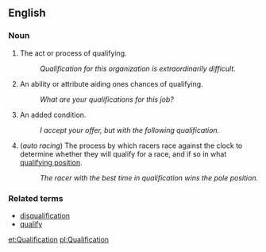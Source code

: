 ==English==

===Noun===

# The act or process of qualifying.
#: ''Qualification for this organization is extraordinarily difficult.''
# An ability or attribute aiding ones chances of qualifying.
#: ''What are your qualifications for this job?''
# An added condition.
#: ''I accept your offer, but with the following qualification.''
# (''auto racing'') The process by which racers race against the clock to determine whether they will qualify for a race, and if so in what [[qualifying position]].
#: ''The racer with the best time in qualification wins the pole position.''

===Related terms===

*[[disqualification]]
*[[qualify]]

[[et:Qualification]]
[[pl:Qualification]]